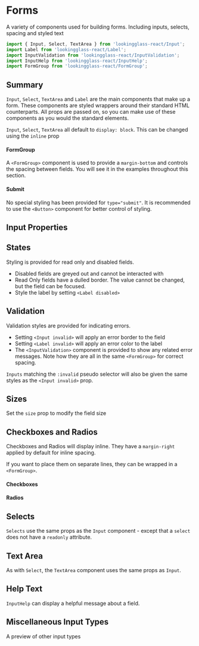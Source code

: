 
<Meta component={Input} title="Forms/Form Components" argTypes={stories.argTypes} />

# Forms

A variety of components used for building forms. Including inputs, selects, spacing and styled text

```js
import { Input, Select, TextArea } from 'lookingglass-react/Input';
import Label from 'lookingglass-react/Label';
import InputValidation from 'lookingglass-react/InputValidation';
import InputHelp from 'lookingglass-react/InputHelp';
import FormGroup from 'lookingglass-react/FormGroup';
```

<Canvas>
    <Story story={stories.Form} />
</Canvas>

## Summary

`Input`, `Select`, `TextArea` and `Label` are the main components that make up a form. These components are styled wrappers around their standard HTML counterparts.
All props are passed on, so you can make use of these components as you would the standard elements.

`Input`, `Select`, `TextArea` all default to `display: block`. This can be changed using the `inline` prop

#### FormGroup

A `<FormGroup>` component is used to provide a `margin-bottom` and controls the spacing between fields. You will see it in the examples throughout this section.

#### Submit

No special styling has been provided for `type="submit"`. It is recommended to use the `<Button>` component for better control of styling.

## Input Properties

<Canvas>
    <Story story={stories.AllProps} name="All Props" />
</Canvas>

<ArgsTable story="All Props" />

## States

Styling is provided for read only and disabled fields.

-   Disabled fields are greyed out and cannot be interacted with
-   Read Only fields have a dulled border. The value cannot be changed, but the field can be focused.
-   Style the label by setting `<Label disabled>`

<Canvas>
    <Story story={stories.States} />
</Canvas>

## Validation

Validation styles are provided for indicating errors.

-   Setting `<Input invalid>` will apply an error border to the field
-   Setting `<Label invalid>` will apply an error color to the label
-   The `<InputValidation>` component is provided to show any related error messages.
    Note how they are all in the same `<FormGroup>` for correct spacing.

<Canvas>
    <Story story={stories.Validation} />
</Canvas>

`Inputs` matching the `:invalid` pseudo selector will also be given the same styles as the `<Input invalid>` prop.

## Sizes

Set the `size` prop to modify the field size

<Canvas>
    <Story story={stories.Sizes} />
</Canvas>

## Checkboxes and Radios

Checkboxes and Radios will display inline. They have a `margin-right` applied by default for inline spacing.

If you want to place them on separate lines, they can be wrapped in a `<FormGroup>`.

#### Checkboxes

<Canvas>
    <Story story={stories.Checkbox} />
</Canvas>

#### Radios

<Canvas>
    <Story story={stories.Radio} />
</Canvas>

## Selects

`Selects` use the same props as the `Input` component - except that a `select` does not have a `readonly` attribute.

<Canvas>
    <Story story={stories.Selects} />
</Canvas>

## Text Area

As with `Select`, the `TextArea` component uses the same props as `Input`.

<Canvas>
    <Story story={stories.TextAreas} />
</Canvas>

## Help Text

`InputHelp` can display a helpful message about a field.

<Canvas>
    <Story story={stories.HelpText} />
</Canvas>

## Miscellaneous Input Types

A preview of other input types

<Canvas>
    <Story story={stories.Miscellaneous} />
</Canvas>

##
